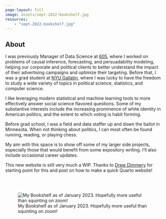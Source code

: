 ```yaml
---
page-layout: full
image: assets/sept-2022-bookshelf.jpg
resources:
    - "sept-2022-bookshelf.jpg"
---
```


::: column-page-inset
::: column-page-inset-left
# About

I was previously Manager of Data Science at [605](https://www.605.tv/), where I worked on problems of causal inference, forecasting, and persuadability modeling, helping our corporate and political clients to better understand the impact of their advertising campaigns and optimize their targeting. Before that, I was a grad student at [NYU Gallatin](https://gallatin.nyu.edu/), where I was lucky to have the freedom to study a wide variety of topics in political science, statistics, and computer science.

I like leveraging modern statistical and machine learning tools to more effectively answer social science flavored questions. Some of my substantive interests include the increasing prominence of white identity in American politics, and the extent to which voting is habit forming.

Before grad school, I was a field and data staffer up and down the ballot in Minnesota. When not thinking about politics, I can most often be found running, reading, or playing chess.

My aim with this space is to show off some of my larger side projects, especially those that would benefit from some expository writing. I'll also include occasional career updates.

This new website is still very much a WIP. Thanks to [Drew Dimmery](https://ddimmery.com/) for starting point for this and post on how to make a quick Quarto website!

```{=html}
<a class="btn btn-outline-dark", href="https://www.linkedin.com/in/andrew-timm-b70857a2/" target="_blank" rel="noopener noreferrer">
    <i class="bi bi-linkedin" role='img' aria-label='LinkedIn'></i>
</a>

<a class="btn btn-outline-dark", href="https://github.com/andytimm" target="_blank" rel="noopener noreferrer">
    <i class="bi bi-github" role='img' aria-label='Github'></i>
</a>

<a class="btn btn-outline-dark", href="https://twitter.com/Andy_Timm" target="_blank" rel="noopener noreferrer">
    <i class="bi bi-twitter" role='img' aria-label='Twitter'></i>
</a>

<a class="btn btn-outline-dark", href="mailto:timmandrew1@gmail.com" target="_blank" rel="noopener noreferrer">
    <i class="ai bi-envelope" role='img' aria-label='email'></i>
</a>
```
<br></br>
:::

::: {.column-margin .column-container}
![My Bookshelf as of January 2023. Hopefully more useful than squinting on zoom!](assets/jan2023-bookshelf.jpeg)
:::
:::
